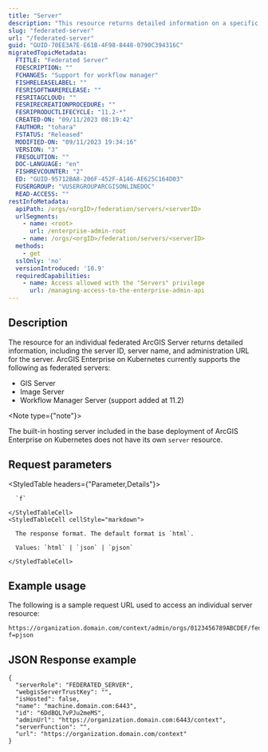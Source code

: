 ```yaml
---
title: "Server"
description: "This resource returns detailed information on a specific federated ArcGIS Server, including the server ID, server name, and administration URL."
slug: "federated-server"
url: "/federated-server"
guid: "GUID-70EE3A7E-E61B-4F98-8448-0790C394316C"
migratedTopicMetadata:
  FTITLE: "Federated Server"
  FDESCRIPTION: ""
  FCHANGES: "Support for workflow manager"
  FISHRELEASELABEL: ""
  FESRISOFTWARERELEASE: ""
  FESRITAGCLOUD: ""
  FESRIRECREATIONPROCEDURE: ""
  FESRIPRODUCTLIFECYCLE: "11.2-*"
  CREATED-ON: "09/11/2023 08:19:42"
  FAUTHOR: "tohara"
  FSTATUS: "Released"
  MODIFIED-ON: "09/11/2023 19:34:16"
  VERSION: "3"
  FRESOLUTION: ""
  DOC-LANGUAGE: "en"
  FISHREVCOUNTER: "2"
  ED: "GUID-95712BA8-206F-452F-A146-AE625C164D03"
  FUSERGROUP: "VUSERGROUPARCGISONLINEDOC"
  READ-ACCESS: ""
restInfoMetadata:
  apiPath: /orgs/<orgID>/federation/servers/<serverID>
  urlSegments:
    - name: <root>
      url: /enterprise-admin-root
    - name: /orgs/<orgID>/federation/servers/<serverID>
  methods:
    - get
  sslOnly: 'no'
  versionIntroduced: '10.9'
  requiredCapabilities:
    - name: Access allowed with the "Servers" privilege
      url: /managing-access-to-the-enterprise-admin-api
---
```


## Description

The resource for an individual federated ArcGIS Server returns detailed information, including the server ID, server name, and administration URL for the server. ArcGIS Enterprise on Kubernetes currently supports the following as federated servers:

- GIS Server
- Image Server
- Workflow Manager Server (support added at 11.2)

<Note type={"note"}>

The built-in hosting server included in the base deployment of ArcGIS Enterprise on Kubernetes does not have its own `server` resource.

</Note>


## Request parameters

<StyledTable headers={"Parameter,Details"}>
  <StyledTableRow>
    <StyledTableCell cellStyle="markdown">

      `f` 

    </StyledTableCell>
    <StyledTableCell cellStyle="markdown">

      The response format. The default format is `html`.

      Values: `html` | `json` | `pjson`

    </StyledTableCell>
  </StyledTableRow>
</StyledTable>


## Example usage

The following is a sample request URL used to access an individual server resource:

```other
https://organization.domain.com/context/admin/orgs/0123456789ABCDEF/federation/servers/kt3o60bzVzLRNugQ?f=pjson
```

## JSON Response example

```other
{
  "serverRole": "FEDERATED_SERVER",
  "webgisServerTrustKey": "",
  "isHosted": false,
  "name": "machine.domain.com:6443",
  "id": "6DdBQL7vPJu2meMS",
  "adminUrl": "https://organization.domain.com:6443/context",
  "serverFunction": "",
  "url": "https://organization.domain.com/context"
}
```